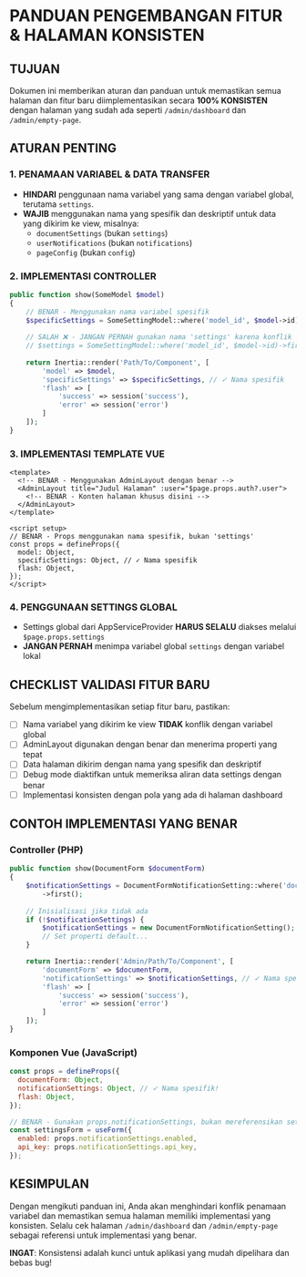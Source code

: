 # PANDUAN PENGEMBANGAN FITUR & HALAMAN KONSISTEN

## TUJUAN
Dokumen ini memberikan aturan dan panduan untuk memastikan semua halaman dan fitur baru diimplementasikan secara **100% KONSISTEN** dengan halaman yang sudah ada seperti `/admin/dashboard` dan `/admin/empty-page`.

## ATURAN PENTING

### 1. PENAMAAN VARIABEL & DATA TRANSFER

- **HINDARI** penggunaan nama variabel yang sama dengan variabel global, terutama `settings`.
- **WAJIB** menggunakan nama yang spesifik dan deskriptif untuk data yang dikirim ke view, misalnya:
  - `documentSettings` (bukan `settings`)
  - `userNotifications` (bukan `notifications`)
  - `pageConfig` (bukan `config`)

### 2. IMPLEMENTASI CONTROLLER

```php
public function show(SomeModel $model)
{
    // BENAR - Menggunakan nama variabel spesifik
    $specificSettings = SomeSettingModel::where('model_id', $model->id)->first();
    
    // SALAH ❌ - JANGAN PERNAH gunakan nama 'settings' karena konflik dengan global
    // $settings = SomeSettingModel::where('model_id', $model->id)->first();
    
    return Inertia::render('Path/To/Component', [
        'model' => $model,
        'specificSettings' => $specificSettings, // ✓ Nama spesifik
        'flash' => [
            'success' => session('success'),
            'error' => session('error')
        ]
    ]);
}
```

### 3. IMPLEMENTASI TEMPLATE VUE

```vue
<template>
  <!-- BENAR - Menggunakan AdminLayout dengan benar -->
  <AdminLayout title="Judul Halaman" :user="$page.props.auth?.user">
    <!-- BENAR - Konten halaman khusus disini -->
  </AdminLayout>
</template>

<script setup>
// BENAR - Props menggunakan nama spesifik, bukan 'settings'
const props = defineProps({
  model: Object,
  specificSettings: Object, // ✓ Nama spesifik
  flash: Object,
});
</script>
```

### 4. PENGGUNAAN SETTINGS GLOBAL

- Settings global dari AppServiceProvider **HARUS SELALU** diakses melalui `$page.props.settings`
- **JANGAN PERNAH** menimpa variabel global `settings` dengan variabel lokal

## CHECKLIST VALIDASI FITUR BARU

Sebelum mengimplementasikan setiap fitur baru, pastikan:

- [ ] Nama variabel yang dikirim ke view **TIDAK** konflik dengan variabel global
- [ ] AdminLayout digunakan dengan benar dan menerima properti yang tepat
- [ ] Data halaman dikirim dengan nama yang spesifik dan deskriptif
- [ ] Debug mode diaktifkan untuk memeriksa aliran data settings dengan benar
- [ ] Implementasi konsisten dengan pola yang ada di halaman dashboard

## CONTOH IMPLEMENTASI YANG BENAR

### Controller (PHP)
```php
public function show(DocumentForm $documentForm)
{
    $notificationSettings = DocumentFormNotificationSetting::where('document_form_id', $documentForm->id)
        ->first();
        
    // Inisialisasi jika tidak ada
    if (!$notificationSettings) {
        $notificationSettings = new DocumentFormNotificationSetting();
        // Set properti default...
    }

    return Inertia::render('Admin/Path/To/Component', [
        'documentForm' => $documentForm,
        'notificationSettings' => $notificationSettings, // ✓ Nama spesifik!
        'flash' => [
            'success' => session('success'),
            'error' => session('error')
        ]
    ]);
}
```

### Komponen Vue (JavaScript)
```javascript
const props = defineProps({
  documentForm: Object,
  notificationSettings: Object, // ✓ Nama spesifik!
  flash: Object,
});

// BENAR - Gunakan props.notificationSettings, bukan mereferensikan settings
const settingsForm = useForm({
  enabled: props.notificationSettings.enabled,
  api_key: props.notificationSettings.api_key,
});
```

## KESIMPULAN

Dengan mengikuti panduan ini, Anda akan menghindari konflik penamaan variabel dan memastikan semua halaman memiliki implementasi yang konsisten. Selalu cek halaman `/admin/dashboard` dan `/admin/empty-page` sebagai referensi untuk implementasi yang benar.

**INGAT**: Konsistensi adalah kunci untuk aplikasi yang mudah dipelihara dan bebas bug! 